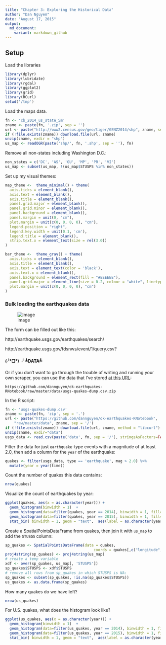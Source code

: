 ```yaml
---
title: "Chapter 3: Exploring the Historical Data"
author: "Dan Nguyen"
date: "August 17, 2015"
output:
  md_document:
    variant: markdown_github
---
```



## Setup

Load the libraries

```r
library(dplyr)
library(lubridate)
library(rgdal)
library(ggplot2)
library(grid)
library(RCurl)
setwd('/tmp')
```

Load the maps data.

```r
fn <- 'cb_2014_us_state_5m'
zname <- paste(fn, '.zip', sep = '')
url <- paste("http://www2.census.gov/geo/tiger/GENZ2014/shp", zname, sep = '/')
if (!file.exists(zname)) download.file(url, zname)
unzip(zname, exdir = "shp")
us_map <- readOGR(paste('shp/', fn, '.shp', sep = ''), fn)
```

Remove all non-states including Washington D.C.:

```r
non_states = c('DC', 'AS', 'GU', 'MP', 'PR', 'VI')
us_map <- subset(us_map, !(us_map$STUSPS %in% non_states))
```

Set up my visual themes:

```r
map_theme <-  theme_minimal() + theme(
  axis.ticks = element_blank(),
  axis.text = element_blank(),
  axis.title = element_blank(),
  panel.grid.major = element_blank(),
  panel.grid.minor = element_blank(),
  panel.background = element_blank(),
  panel.margin = unit(0, "cm"),
  plot.margin = unit(c(0, 0, 0, 0), "cm"),
  legend.position = "right",
  legend.key.width = unit(0.1, 'cm'),
  legend.title = element_blank(),
  strip.text.x = element_text(size = rel(3.0))
)

bar_theme <-  theme_gray() + theme(
  axis.ticks = element_blank(),
  axis.title = element_blank(),
  axis.text = element_text(color = 'black'),
  axis.text.x = element_blank(),
  panel.background = element_rect(fill = "#EEEEEE"),
  panel.grid.major = element_line(size = 0.2, colour = "white", linetype = "solid"),
  plot.margin = unit(c(0, 0, 0, 0), "cm")
)
```


### Bulk loading the earthquakes data

![image](http://blog.danwin.com/images/posts/ok-earthquakes/usgs-map-ok-tx.jpg)

The form can be filled out like this:

http://earthquake.usgs.gov/earthquakes/search/

http://earthquake.usgs.gov/fdsnws/event/1/query.csv?


#### (╯°□°）╯ ┻DATA┻

Or if you don't want to go through the trouble of writing and running your own scraper, you can use the data that I've stored [at this URL](https://github.com/dannguyen/ok-earthquakes-RNotebook/raw/master/data/usgs-quakes-dump.csv.zip):

    https://github.com/dannguyen/ok-earthquakes-RNotebook/raw/master/data/usgs-quakes-dump.csv.zip


In the R script:

```r
fn <- 'usgs-quakes-dump.csv'
zname <- paste(fn, 'zip', sep = '.')
url <- paste("https://github.com/dannguyen/ok-earthquakes-RNotebook",
    "raw/master/data", zname, sep = '/')
if (!file.exists(zname)) download.file(url, zname, method = "libcurl")
unzip(zname, exdir="data")
usgs_data <- read.csv(paste('data', fn, sep = '/'), stringsAsFactors=FALSE)
```

Filter the data for just `earthquake`-type events with a magnitude of at least 2.0, then add a column for the `year` of the earthquake:

```r
quakes <- filter(usgs_data, type == 'earthquake', mag > 2.0) %>%
  mutate(year = year(time))
```

Count the number of quakes this data contains:

```r
nrow(quakes)
```

Visualize the count of earthquakes by year:

```r
ggplot(quakes, aes(x = as.character(year))) + 
  geom_histogram(binwidth = 1)  +
  geom_histogram(data=filter(quakes, year == 2014), binwidth = 1, fill="#990000") + 
  geom_histogram(data=filter(quakes, year == 2015), binwidth = 1, fill="gray") + 
  stat_bin( binwidth = 1, geom = "text",  aes(label = as.character(year), ymax = 1.05 * max(..count..)), vjust=-0.5, size = 3.5) + bar_theme 
```



Create a SpatialPointsDataFrame from quakes, then join it with `us_map` to add the `STUSGS` column:

```r
sp_quakes <- SpatialPointsDataFrame(data = quakes,
                                        coords = quakes[,c("longitude", "latitude")])
proj4string(sp_quakes) <- proj4string(us_map)
# create a temp variable
xdf <- over(sp_quakes, us_map[, 'STUSPS'])
sp_quakes$STUSPS <- xdf$STUSPS
# remove all rows from sp_quakes in which STUSPS is NA:
sp_quakes <- subset(sp_quakes, !is.na(sp_quakes$STUSPS))
us_quakes <- as.data.frame(sp_quakes)
```

How many quakes do we have left?

```r
nrow(us_quakes)
```

For U.S. quakes, what does the histogram look like?

```r
ggplot(us_quakes, aes(x = as.character(year))) + 
  geom_histogram(binwidth = 1)  +
  geom_histogram(data=filter(us_quakes, year == 2014), binwidth = 1, fill="#990000") + 
  geom_histogram(data=filter(us_quakes, year == 2015), binwidth = 1, fill="gray") + 
  stat_bin( binwidth = 1, geom = "text",  aes(label = as.character(year), ymax = 1.05 * max(..count..)), vjust=-0.5, size = 3.5) + bar_theme 
```




